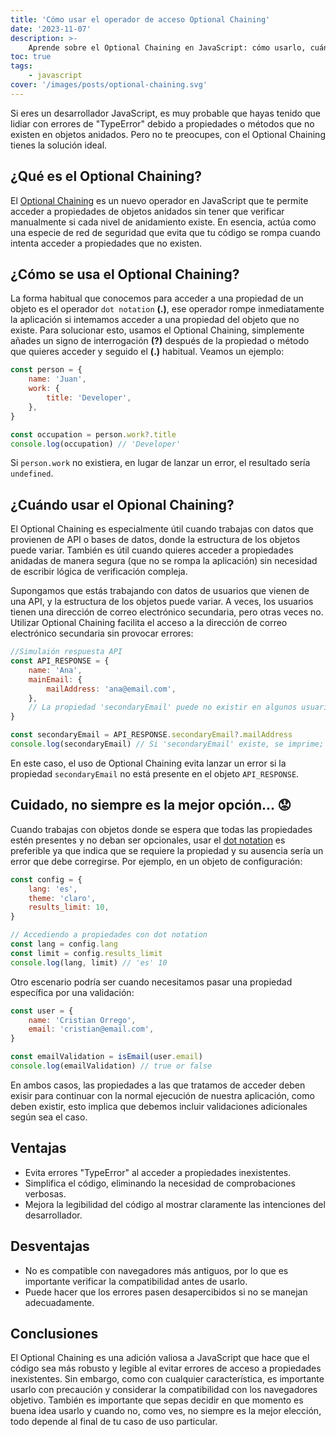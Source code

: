```yaml
---
title: 'Cómo usar el operador de acceso Optional Chaining'
date: '2023-11-07'
description: >-
    Aprende sobre el Optional Chaining en JavaScript: cómo usarlo, cuándo es conveniente, sus ventajas y desventajas. Evita errores y mejora la legibilidad de tu código.
toc: true
tags:
    - javascript
cover: '/images/posts/optional-chaining.svg'
---
```


Si eres un desarrollador JavaScript, es muy probable que hayas tenido que lidiar con errores de "TypeError" debido a propiedades o métodos que no existen en objetos anidados. Pero no te preocupes, con el Optional Chaining tienes la solución ideal.

## ¿Qué es el Optional Chaining?

El <a href="https://developer.mozilla.org/en-US/docs/Web/JavaScript/Reference/Operators/Optional_chaining" target="_blank">Optional Chaining</a> es un nuevo operador en JavaScript que te permite acceder a propiedades de objetos anidados sin tener que verificar manualmente si cada nivel de anidamiento existe. En esencia, actúa como una especie de red de seguridad que evita que tu código se rompa cuando intenta acceder a propiedades que no existen.

## ¿Cómo se usa el Optional Chaining?

La forma habitual que conocemos para acceder a una propiedad de un objeto es el operador `dot notation` **(.)**, ese operador rompe inmediatamente la aplicación si intemamos acceder a una propiedad del objeto que no existe. Para solucionar esto, usamos el Optional Chaining, simplemente añades un signo de interrogación **(?)** después de la propiedad o método que quieres acceder y seguido el **(.)** habitual. Veamos un ejemplo:

```javascript
const person = {
    name: 'Juan',
    work: {
        title: 'Developer',
    },
}

const occupation = person.work?.title
console.log(occupation) // 'Developer'
```

Si `person.work` no existiera, en lugar de lanzar un error, el resultado sería `undefined`.

## ¿Cuándo usar el Opional Chaining?

El Optional Chaining es especialmente útil cuando trabajas con datos que provienen de API o bases de datos, donde la estructura de los objetos puede variar. También es útil cuando quieres acceder a propiedades anidadas de manera segura (que no se rompa la aplicación) sin necesidad de escribir lógica de verificación compleja.

Supongamos que estás trabajando con datos de usuarios que vienen de una API, y la estructura de los objetos puede variar. A veces, los usuarios tienen una dirección de correo electrónico secundaria, pero otras veces no. Utilizar Optional Chaining facilita el acceso a la dirección de correo electrónico secundaria sin provocar errores:

```javascript
//Simulaión respuesta API
const API_RESPONSE = {
    name: 'Ana',
    mainEmail: {
        mailAddress: 'ana@email.com',
    },
    // La propiedad 'secondaryEmail' puede no existir en algunos usuarios.
}

const secondaryEmail = API_RESPONSE.secondaryEmail?.mailAddress
console.log(secondaryEmail) // Si 'secondaryEmail' existe, se imprime; de lo contrario, se obtiene 'undefined'.
```

En este caso, el uso de Optional Chaining evita lanzar un error si la propiedad `secondaryEmail` no está presente en el objeto `API_RESPONSE`.

## Cuidado, no siempre es la mejor opción... 😟

Cuando trabajas con objetos donde se espera que todas las propiedades estén presentes y no deban ser opcionales, usar el <a href="https://developer.mozilla.org/en-US/docs/Web/JavaScript/Reference/Operators/Property_accessors#dot_notation" target="_blank">dot notation</a> es preferible ya que indica que se requiere la propiedad y su ausencia sería un error que debe corregirse. Por ejemplo, en un objeto de configuración:

```javascript
const config = {
    lang: 'es',
    theme: 'claro',
    results_limit: 10,
}

// Accediendo a propiedades con dot notation
const lang = config.lang
const limit = config.results_limit
console.log(lang, limit) // 'es' 10
```

Otro escenario podría ser cuando necesitamos pasar una propiedad específica por una validación:

```javascript
const user = {
    name: 'Cristian Orrego',
    email: 'cristian@email.com',
}

const emailValidation = isEmail(user.email)
console.log(emailValidation) // true or false
```

En ambos casos, las propiedades a las que tratamos de acceder deben exisir para continuar con la normal ejecución de nuestra aplicación, como deben existir, esto implica que debemos incluir validaciones adicionales según sea el caso.

## Ventajas

-   Evita errores "TypeError" al acceder a propiedades inexistentes.
-   Simplifica el código, eliminando la necesidad de comprobaciones verbosas.
-   Mejora la legibilidad del código al mostrar claramente las intenciones del desarrollador.

## Desventajas

-   No es compatible con navegadores más antiguos, por lo que es importante verificar la compatibilidad antes de usarlo.
-   Puede hacer que los errores pasen desapercibidos si no se manejan adecuadamente.

## Conclusiones

El Optional Chaining es una adición valiosa a JavaScript que hace que el código sea más robusto y legible al evitar errores de acceso a propiedades inexistentes. Sin embargo, como con cualquier característica, es importante usarlo con precaución y considerar la compatibilidad con los navegadores objetivo. También es importante que sepas decidir en que momento es buena idea usarlo y cuando no, como ves, no siempre es la mejor elección, todo depende al final de tu caso de uso particular.
